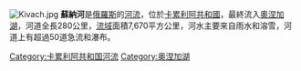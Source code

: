 [[Image:Kivach.jpg|thumb]]
'''蘇納河'''是[[俄羅斯|俄羅斯]]的[[河流|河流]]，位於[[卡累利阿共和國|卡累利阿共和國]]，最終流入[[奧涅加湖|奧涅加湖]]，河道全長280公里，[[流域|流域]]面積7,670平方公里，河水主要來自雨水和溶雪，河道上有超過50道急流和瀑布。

{{Russia-geo-stub}}
[[Category:卡累利阿共和国河流|Category:卡累利阿共和国河流]]
[[Category:奥涅加湖|Category:奥涅加湖]]